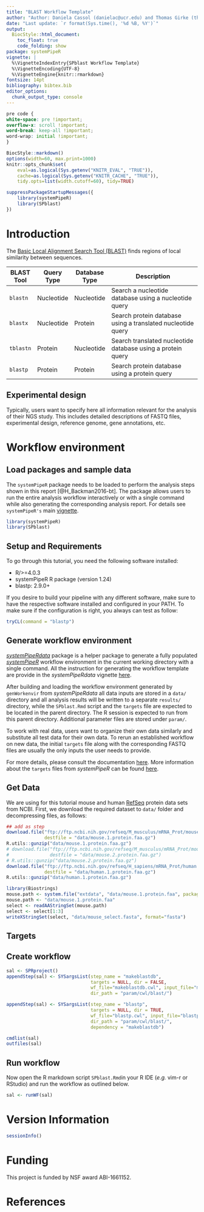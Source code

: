 ```yaml
---
title: "BLAST Workflow Template" 
author: "Author: Daniela Cassol (danielac@ucr.edu) and Thomas Girke (thomas.girke@ucr.edu)"
date: "Last update: `r format(Sys.time(), '%d %B, %Y')`" 
output:
  BiocStyle::html_document:
    toc_float: true
    code_folding: show
package: systemPipeR
vignette: |
  %\VignetteIndexEntry{SPblast Workflow Template}
  %\VignetteEncoding{UTF-8}
  %\VignetteEngine{knitr::rmarkdown}
fontsize: 14pt
bibliography: bibtex.bib
editor_options: 
  chunk_output_type: console
---
```


<!--
- Compile from command-line
Rscript -e "rmarkdown::render('SPblast.Rmd', c('BiocStyle::html_document'), clean=TRUE)"
-->

```css
pre code {
white-space: pre !important;
overflow-x: scroll !important;
word-break: keep-all !important;
word-wrap: initial !important;
}
```

```r
BiocStyle::markdown()
options(width=60, max.print=1000)
knitr::opts_chunk$set(
    eval=as.logical(Sys.getenv("KNITR_EVAL", "TRUE")),
    cache=as.logical(Sys.getenv("KNITR_CACHE", "TRUE")), 
    tidy.opts=list(width.cutoff=60), tidy=TRUE)
```

```r
suppressPackageStartupMessages({
    library(systemPipeR)
    library(SPblast)
})
```

# Introduction

The [Basic Local Alignment Search Tool (BLAST)](https://blast.ncbi.nlm.nih.gov/Blast.cgi) finds regions of local similarity between sequences. 

| BLAST Tool | Query Type | Database Type | Description                                                 |
|------------|------------|---------------|-------------------------------------------------------------|
| `blastn`     | Nucleotide | Nucleotide    | Search a nucleotide database using a nucleotide query       |
| `blastx`     | Nucleotide | Protein       | Search protein database using a translated nucleotide query |
| `tblastn`    | Protein    | Nucleotide    | Search translated nucleotide database using a protein query |
| `blastp`     | Protein    | Protein       | Search protein database using a protein query               |

## Experimental design

Typically, users want to specify here all information relevant for the analysis
of their NGS study. This includes detailed descriptions of FASTQ files,
experimental design, reference genome, gene annotations, etc. 

# Workflow environment

## Load packages and sample data

The `systemPipeR` package needs to be loaded to perform the analysis 
steps shown in this report [@H_Backman2016-bt]. The package allows users
to run the entire analysis workflow interactively or with a single command 
while also generating the corresponding analysis report. For details
see `systemPipeR's` main [vignette](http://www.bioconductor.org/packages/devel/bioc/vignettes/systemPipeR/inst/doc/systemPipeR.html).

```r
library(systemPipeR)
library(SPblast)
```

## Setup and Requirements

To go through this tutorial, you need the following software installed:

* R/>=4.0.3
* systemPipeR R package (version 1.24)
* blastp: 2.9.0+

If you desire to build your pipeline with any different software, make sure to have the respective software installed and configured in your PATH. To make sure if the configuration is right, you always can test as follow:

```r
tryCL(command = "blastp")  
```

## Generate workflow environment

[*systemPipeRdata*](http://bioconductor.org/packages/release/data/experiment/html/systemPipeRdata.html) package is a helper package to generate a fully populated [*systemPipeR*](http://bioconductor.org/packages/release/bioc/html/systemPipeR.html)
workflow environment in the current working directory with a single command. 
All the instruction for generating the workflow template are provide in the *systemPipeRdata* vignette [here](http://www.bioconductor.org/packages/devel/data/experiment/vignettes/systemPipeRdata/inst/doc/systemPipeRdata.html#1_Introduction). 

After building and loading the workflow environment generated by `genWorkenvir` 
from *systemPipeRdata* all data inputs are stored in
a `data/` directory and all analysis results will be written to a separate
`results/` directory, while the `SPblast.Rmd` script and the `targets` file are expected to be located in the parent directory. The R session is expected to run from this parent
directory. Additional parameter files are stored under `param/`.

To work with real data, users want to organize their own data similarly
and substitute all test data for their own data. To rerun an established
workflow on new data, the initial `targets` file along with the corresponding
FASTQ files are usually the only inputs the user needs to provide.

For more details, please consult the documentation 
[here](http://www.bioconductor.org/packages/release/bioc/vignettes/systemPipeR/inst/doc/systemPipeR.html). More information about the `targets` files from *systemPipeR* can be found [here](http://www.bioconductor.org/packages/release/bioc/vignettes/systemPipeR/inst/doc/systemPipeR.html#25_structure_of_targets_file). 

## Get Data

We are using for this tutorial mouse and human [RefSeq](ftp://ftp.ncbi.nih.gov/refseq/) 
protein data sets from NCBI. 
First, we download the required dataset to `data/` folder and decompressing files, as follows:

```r
## add as step
download.file("ftp://ftp.ncbi.nih.gov/refseq/M_musculus/mRNA_Prot/mouse.1.protein.faa.gz", 
              destfile = "data/mouse.1.protein.faa.gz")
R.utils::gunzip("data/mouse.1.protein.faa.gz")
# download.file("ftp://ftp.ncbi.nih.gov/refseq/M_musculus/mRNA_Prot/mouse.2.protein.faa.gz", 
#               destfile = "data/mouse.2.protein.faa.gz")
# R.utils::gunzip("data/mouse.2.protein.faa.gz")
download.file("ftp://ftp.ncbi.nih.gov/refseq/H_sapiens/mRNA_Prot/human.1.protein.faa.gz",
              destfile = "data/human.1.protein.faa.gz")
R.utils::gunzip("data/human.1.protein.faa.gz")
```


```r
library(Biostrings)
mouse.path <- system.file("extdata", "data/mouse.1.protein.faa", package="SPblast")
mouse.path <- "data/mouse.1.protein.faa"
select <- readAAStringSet(mouse.path)
select <- select[1:3]
writeXStringSet(select, "data/mouse_select.fasta", format="fasta")
```

## Targets

## Create workflow

```r
sal <- SPRproject()
appendStep(sal) <- SYSargsList(step_name = "makeblastdb", 
                               targets = NULL, dir = FALSE,
                               wf_file="makeblastdb.cwl", input_file="makeblastdb.yml",
                               dir_path = "param/cwl/blast/")
```

```r
appendStep(sal) <- SYSargsList(step_name = "blastp", 
                               targets = NULL, dir = TRUE,
                               wf_file="blastp.cwl", input_file="blastp.yml",
                               dir_path = "param/cwl/blast/", 
                               dependency = "makeblastdb")
```

```r
cmdlist(sal)
outfiles(sal)
```

## Run workflow

Now open the R markdown script `SPblast.Rmd`in your R IDE (_e.g._ vim-r or RStudio) and 
run the workflow as outlined below. 

```r
sal <- runWF(sal)
```


# Version Information

```r
sessionInfo()
```

# Funding

This project is funded by NSF award ABI-1661152.

# References
